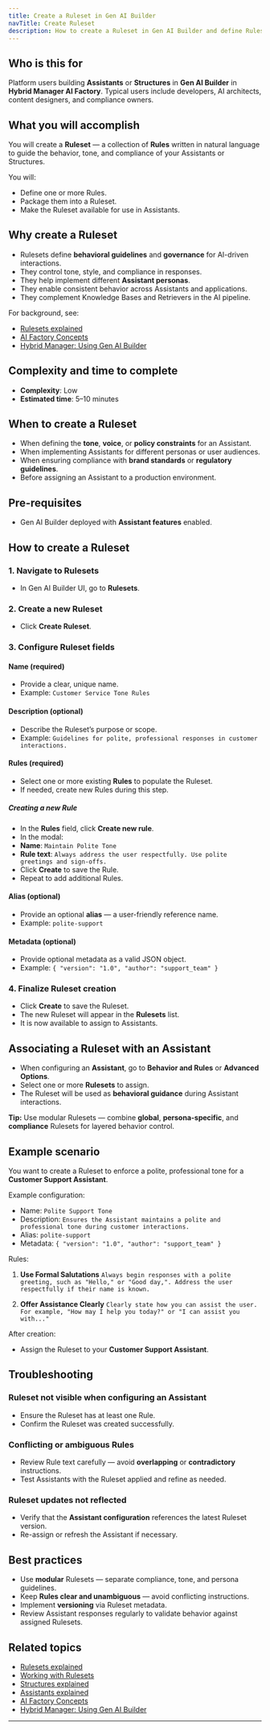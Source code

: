 ```yaml
---
title: Create a Ruleset in Gen AI Builder
navTitle: Create Ruleset
description: How to create a Ruleset in Gen AI Builder and define Rules to guide Assistant behavior.
---
```


## Who is this for

Platform users building **Assistants** or **Structures** in **Gen AI Builder** in **Hybrid Manager AI Factory**.
Typical users include developers, AI architects, content designers, and compliance owners.

## What you will accomplish

You will create a **Ruleset** — a collection of **Rules** written in natural language to guide the behavior, tone, and compliance of your Assistants or Structures.

You will:

-   Define one or more Rules.
-   Package them into a Ruleset.
-   Make the Ruleset available for use in Assistants.

## Why create a Ruleset

-   Rulesets define **behavioral guidelines** and **governance** for AI-driven interactions.
-   They control tone, style, and compliance in responses.
-   They help implement different **Assistant personas**.
-   They enable consistent behavior across Assistants and applications.
-   They complement Knowledge Bases and Retrievers in the AI pipeline.

For background, see:

- [Rulesets explained](edb-postgres-ai/ai-factory/learn/explained/rulesets-explained)
- [AI Factory Concepts](edb-postgres-ai/ai-factory/learn/explained/ai-factory-concepts)
- [Hybrid Manager: Using Gen AI Builder](edb-postgres-ai/hybrid-manager/ai-factory/gen-ai/builder)

## Complexity and time to complete

-   **Complexity**: Low
-   **Estimated time**: 5–10 minutes

## When to create a Ruleset

-   When defining the **tone**, **voice**, or **policy constraints** for an Assistant.
-   When implementing Assistants for different personas or user audiences.
-   When ensuring compliance with **brand standards** or **regulatory guidelines**.
-   Before assigning an Assistant to a production environment.

## Pre-requisites

-   Gen AI Builder deployed with **Assistant features** enabled.

## How to create a Ruleset

### 1. Navigate to Rulesets

-   In Gen AI Builder UI, go to **Rulesets**.

### 2. Create a new Ruleset

-   Click **Create Ruleset**.

### 3. Configure Ruleset fields

#### Name (required)

-   Provide a clear, unique name.
-   Example: `Customer Service Tone Rules`

#### Description (optional)

-   Describe the Ruleset’s purpose or scope.
-   Example: `Guidelines for polite, professional responses in customer interactions.`

#### Rules (required)

-   Select one or more existing **Rules** to populate the Ruleset.
-   If needed, create new Rules during this step.

##### Creating a new Rule

-   In the **Rules** field, click **Create new rule**.
-   In the modal:
-   **Name**: `Maintain Polite Tone`
-   **Rule text**: `Always address the user respectfully. Use polite greetings and sign-offs.`
-   Click **Create** to save the Rule.
-   Repeat to add additional Rules.

#### Alias (optional)

-   Provide an optional **alias** — a user-friendly reference name.
-   Example: `polite-support`

#### Metadata (optional)

-   Provide optional metadata as a valid JSON object.
-   Example: `{ "version": "1.0", "author": "support_team" }`

### 4. Finalize Ruleset creation

-   Click **Create** to save the Ruleset.
-   The new Ruleset will appear in the **Rulesets** list.
-   It is now available to assign to Assistants.

## Associating a Ruleset with an Assistant

-   When configuring an **Assistant**, go to **Behavior and Rules** or **Advanced Options**.
-   Select one or more **Rulesets** to assign.
-   The Ruleset will be used as **behavioral guidance** during Assistant interactions.

**Tip:** Use modular Rulesets — combine **global**, **persona-specific**, and **compliance** Rulesets for layered behavior control.

## Example scenario

You want to create a Ruleset to enforce a polite, professional tone for a **Customer Support Assistant**.

Example configuration:

-   Name: `Polite Support Tone`
-   Description: `Ensures the Assistant maintains a polite and professional tone during customer interactions.`
-   Alias: `polite-support`
-   Metadata: `{ "version": "1.0", "author": "support_team" }`

Rules:

1.  **Use Formal Salutations**
    `Always begin responses with a polite greeting, such as "Hello," or "Good day,". Address the user respectfully if their name is known.`

2.  **Offer Assistance Clearly**
    `Clearly state how you can assist the user. For example, "How may I help you today?" or "I can assist you with..."`

After creation:

-   Assign the Ruleset to your **Customer Support Assistant**.

## Troubleshooting

### Ruleset not visible when configuring an Assistant

-   Ensure the Ruleset has at least one Rule.
-   Confirm the Ruleset was created successfully.

### Conflicting or ambiguous Rules

-   Review Rule text carefully — avoid **overlapping** or **contradictory** instructions.
-   Test Assistants with the Ruleset applied and refine as needed.

### Ruleset updates not reflected

-   Verify that the **Assistant configuration** references the latest Ruleset version.
-   Re-assign or refresh the Assistant if necessary.

## Best practices

-   Use **modular** Rulesets — separate compliance, tone, and persona guidelines.
-   Keep **Rules clear and unambiguous** — avoid conflicting instructions.
-   Implement **versioning** via Ruleset metadata.
-   Review Assistant responses regularly to validate behavior against assigned Rulesets.

## Related topics

- [Rulesets explained](edb-postgres-ai/ai-factory/learn/explained/rulesets-explained)
- [Working with Rulesets](../../../builder/agent-studio/rulesets)
- [Structures explained](edb-postgres-ai/ai-factory/learn/explained/structures)
- [Assistants explained](edb-postgres-ai/ai-factory/learn/explained/assistants-explained)
- [AI Factory Concepts](edb-postgres-ai/ai-factory/learn/explained/ai-factory-concepts)
- [Hybrid Manager: Using Gen AI Builder](edb-postgres-ai/hybrid-manager/ai-factory/gen-ai/builder)

* * *
